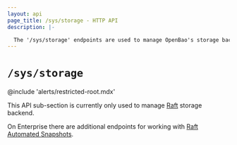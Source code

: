 ```yaml
---
layout: api
page_title: /sys/storage - HTTP API
description: |-

  The '/sys/storage' endpoints are used to manage OpenBao's storage backends.
---
```


# `/sys/storage`

@include 'alerts/restricted-root.mdx'

This API sub-section is currently only used to manage [Raft](/vault/api-docs/system/storage/raft) storage backend.

On Enterprise there are additional endpoints for working with [Raft Automated Snapshots](/vault/api-docs/system/storage/raftautosnapshots).
